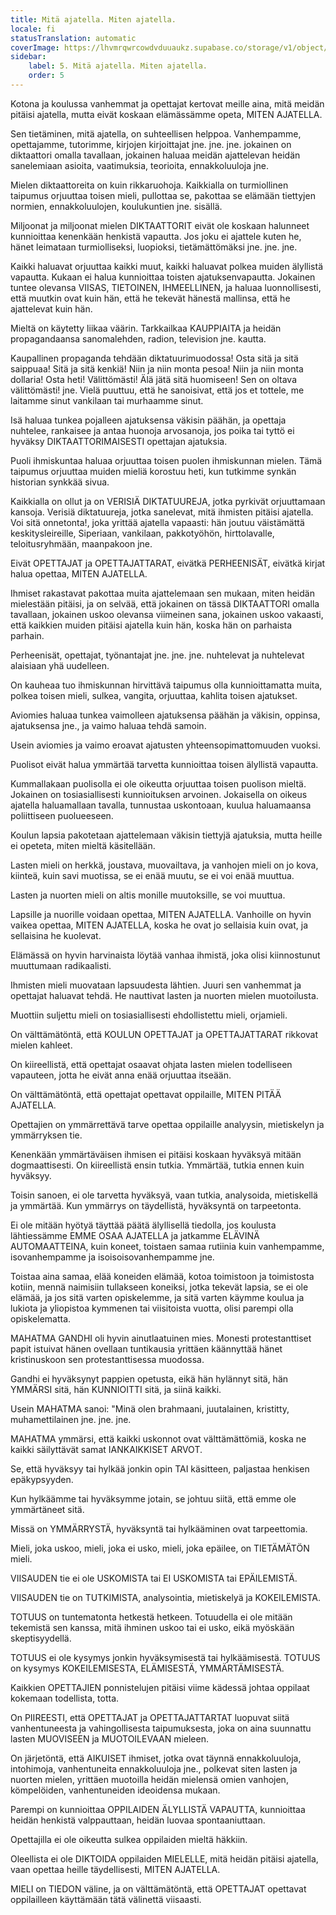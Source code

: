 ```yaml
---
title: Mitä ajatella. Miten ajatella.
locale: fi
statusTranslation: automatic
coverImage: https://lhvmrqwrcowdvduuaukz.supabase.co/storage/v1/object/public/strapi-uploads/small_cover-educacion-fundamental.webp-2d51a7828a2b1309555be27f7e2a61a0.webp
sidebar:
    label: 5. Mitä ajatella. Miten ajatella.
    order: 5
---
```

Kotona ja koulussa vanhemmat ja opettajat kertovat meille aina, mitä meidän pitäisi ajatella, mutta eivät koskaan elämässämme opeta, MITEN AJATELLA.

Sen tietäminen, mitä ajatella, on suhteellisen helppoa. Vanhempamme, opettajamme, tutorimme, kirjojen kirjoittajat jne. jne. jne. jokainen on diktaattori omalla tavallaan, jokainen haluaa meidän ajattelevan heidän sanelemiaan asioita, vaatimuksia, teorioita, ennakkoluuloja jne.

Mielen diktaattoreita on kuin rikkaruohoja. Kaikkialla on turmiollinen taipumus orjuuttaa toisen mieli, pullottaa se, pakottaa se elämään tiettyjen normien, ennakkoluulojen, koulukuntien jne. sisällä.

Miljoonat ja miljoonat mielen DIKTAATTORIT eivät ole koskaan halunneet kunnioittaa kenenkään henkistä vapautta. Jos joku ei ajattele kuten he, hänet leimataan turmiolliseksi, luopioksi, tietämättömäksi jne. jne. jne.

Kaikki haluavat orjuuttaa kaikki muut, kaikki haluavat polkea muiden älyllistä vapautta. Kukaan ei halua kunnioittaa toisten ajatuksenvapautta. Jokainen tuntee olevansa VIISAS, TIETOINEN, IHMEELLINEN, ja haluaa luonnollisesti, että muutkin ovat kuin hän, että he tekevät hänestä mallinsa, että he ajattelevat kuin hän.

Mieltä on käytetty liikaa väärin. Tarkkailkaa KAUPPIAITA ja heidän propagandaansa sanomalehden, radion, television jne. kautta.

Kaupallinen propaganda tehdään diktatuurimuodossa! Osta sitä ja sitä saippuaa! Sitä ja sitä kenkiä! Niin ja niin monta pesoa! Niin ja niin monta dollaria! Osta heti! Välittömästi! Älä jätä sitä huomiseen! Sen on oltava välittömästi! jne. Vielä puuttuu, että he sanoisivat, että jos et tottele, me laitamme sinut vankilaan tai murhaamme sinut.

Isä haluaa tunkea pojalleen ajatuksensa väkisin päähän, ja opettaja nuhtelee, rankaisee ja antaa huonoja arvosanoja, jos poika tai tyttö ei hyväksy DIKTAATTORIMAISESTI opettajan ajatuksia.

Puoli ihmiskuntaa haluaa orjuuttaa toisen puolen ihmiskunnan mielen. Tämä taipumus orjuuttaa muiden mieliä korostuu heti, kun tutkimme synkän historian synkkää sivua.

Kaikkialla on ollut ja on VERISIÄ DIKTATUUREJA, jotka pyrkivät orjuuttamaan kansoja. Verisiä diktatuureja, jotka sanelevat, mitä ihmisten pitäisi ajatella. Voi sitä onnetonta!, joka yrittää ajatella vapaasti: hän joutuu väistämättä keskitysleireille, Siperiaan, vankilaan, pakkotyöhön, hirttolavalle, teloitusryhmään, maanpakoon jne.

Eivät OPETTAJAT ja OPETTAJATTARAT, eivätkä PERHEENISÄT, eivätkä kirjat halua opettaa, MITEN AJATELLA.

Ihmiset rakastavat pakottaa muita ajattelemaan sen mukaan, miten heidän mielestään pitäisi, ja on selvää, että jokainen on tässä DIKTAATTORI omalla tavallaan, jokainen uskoo olevansa viimeinen sana, jokainen uskoo vakaasti, että kaikkien muiden pitäisi ajatella kuin hän, koska hän on parhaista parhain.

Perheenisät, opettajat, työnantajat jne. jne. jne. nuhtelevat ja nuhtelevat alaisiaan yhä uudelleen.

On kauheaa tuo ihmiskunnan hirvittävä taipumus olla kunnioittamatta muita, polkea toisen mieli, sulkea, vangita, orjuuttaa, kahlita toisen ajatukset.

Aviomies haluaa tunkea vaimolleen ajatuksensa päähän ja väkisin, oppinsa, ajatuksensa jne., ja vaimo haluaa tehdä samoin.

Usein aviomies ja vaimo eroavat ajatusten yhteensopimattomuuden vuoksi.

Puolisot eivät halua ymmärtää tarvetta kunnioittaa toisen älyllistä vapautta.

Kummallakaan puolisolla ei ole oikeutta orjuuttaa toisen puolison mieltä. Jokainen on tosiasiallisesti kunnioituksen arvoinen. Jokaisella on oikeus ajatella haluamallaan tavalla, tunnustaa uskontoaan, kuulua haluamaansa poliittiseen puolueeseen.

Koulun lapsia pakotetaan ajattelemaan väkisin tiettyjä ajatuksia, mutta heille ei opeteta, miten mieltä käsitellään.

Lasten mieli on herkkä, joustava, muovailtava, ja vanhojen mieli on jo kova, kiinteä, kuin savi muotissa, se ei enää muutu, se ei voi enää muuttua.

Lasten ja nuorten mieli on altis monille muutoksille, se voi muuttua.

Lapsille ja nuorille voidaan opettaa, MITEN AJATELLA. Vanhoille on hyvin vaikea opettaa, MITEN AJATELLA, koska he ovat jo sellaisia kuin ovat, ja sellaisina he kuolevat.

Elämässä on hyvin harvinaista löytää vanhaa ihmistä, joka olisi kiinnostunut muuttumaan radikaalisti.

Ihmisten mieli muovataan lapsuudesta lähtien. Juuri sen vanhemmat ja opettajat haluavat tehdä. He nauttivat lasten ja nuorten mielen muotoilusta.

Muottiin suljettu mieli on tosiasiallisesti ehdollistettu mieli, orjamieli.

On välttämätöntä, että KOULUN OPETTAJAT ja OPETTAJATTARAT rikkovat mielen kahleet.

On kiireellistä, että opettajat osaavat ohjata lasten mielen todelliseen vapauteen, jotta he eivät anna enää orjuuttaa itseään.

On välttämätöntä, että opettajat opettavat oppilaille, MITEN PITÄÄ AJATELLA.

Opettajien on ymmärrettävä tarve opettaa oppilaille analyysin, mietiskelyn ja ymmärryksen tie.

Kenenkään ymmärtäväisen ihmisen ei pitäisi koskaan hyväksyä mitään dogmaattisesti. On kiireellistä ensin tutkia. Ymmärtää, tutkia ennen kuin hyväksyy.

Toisin sanoen, ei ole tarvetta hyväksyä, vaan tutkia, analysoida, mietiskellä ja ymmärtää. Kun ymmärrys on täydellistä, hyväksyntä on tarpeetonta.

Ei ole mitään hyötyä täyttää päätä älyllisellä tiedolla, jos koulusta lähtiessämme EMME OSAA AJATELLA ja jatkamme ELÄVINÄ AUTOMAATTEINA, kuin koneet, toistaen samaa rutiinia kuin vanhempamme, isovanhempamme ja isoisoisovanhempamme jne.

Toistaa aina samaa, elää koneiden elämää, kotoa toimistoon ja toimistosta kotiin, mennä naimisiin tullakseen koneiksi, jotka tekevät lapsia, se ei ole elämää, ja jos sitä varten opiskelemme, ja sitä varten käymme koulua ja lukiota ja yliopistoa kymmenen tai viisitoista vuotta, olisi parempi olla opiskelematta.

MAHATMA GANDHI oli hyvin ainutlaatuinen mies. Monesti protestanttiset papit istuivat hänen ovellaan tuntikausia yrittäen käännyttää hänet kristinuskoon sen protestanttisessa muodossa.

Gandhi ei hyväksynyt pappien opetusta, eikä hän hylännyt sitä, hän YMMÄRSI sitä, hän KUNNIOITTI sitä, ja siinä kaikki.

Usein MAHATMA sanoi: "Minä olen brahmaani, juutalainen, kristitty, muhamettilainen jne. jne. jne.

MAHATMA ymmärsi, että kaikki uskonnot ovat välttämättömiä, koska ne kaikki säilyttävät samat IANKAIKKISET ARVOT.

Se, että hyväksyy tai hylkää jonkin opin TAI käsitteen, paljastaa henkisen epäkypsyyden.

Kun hylkäämme tai hyväksymme jotain, se johtuu siitä, että emme ole ymmärtäneet sitä.

Missä on YMMÄRRYSTÄ, hyväksyntä tai hylkääminen ovat tarpeettomia.

Mieli, joka uskoo, mieli, joka ei usko, mieli, joka epäilee, on TIETÄMÄTÖN mieli.

VIISAUDEN tie ei ole USKOMISTA tai EI USKOMISTA tai EPÄILEMISTÄ.

VIISAUDEN tie on TUTKIMISTA, analysointia, mietiskelyä ja KOKEILEMISTA.

TOTUUS on tuntematonta hetkestä hetkeen. Totuudella ei ole mitään tekemistä sen kanssa, mitä ihminen uskoo tai ei usko, eikä myöskään skeptisyydellä.

TOTUUS ei ole kysymys jonkin hyväksymisestä tai hylkäämisestä. TOTUUS on kysymys KOKEILEMISESTA, ELÄMISESTÄ, YMMÄRTÄMISESTÄ.

Kaikkien OPETTAJIEN ponnistelujen pitäisi viime kädessä johtaa oppilaat kokemaan todellista, totta.

On PIIREESTI, että OPETTAJAT ja OPETTAJATTARTAT luopuvat siitä vanhentuneesta ja vahingollisesta taipumuksesta, joka on aina suunnattu lasten MUOVISEEN ja MUOTOILEVAAN mieleen.

On järjetöntä, että AIKUISET ihmiset, jotka ovat täynnä ennakkoluuloja, intohimoja, vanhentuneita ennakkoluuloja jne., polkevat siten lasten ja nuorten mielen, yrittäen muotoilla heidän mielensä omien vanhojen, kömpelöiden, vanhentuneiden ideoidensa mukaan.

Parempi on kunnioittaa OPPILAIDEN ÄLYLLISTÄ VAPAUTTA, kunnioittaa heidän henkistä valppauttaan, heidän luovaa spontaaniuttaan.

Opettajilla ei ole oikeutta sulkea oppilaiden mieltä häkkiin.

Oleellista ei ole DIKTOIDA oppilaiden MIELELLE, mitä heidän pitäisi ajatella, vaan opettaa heille täydellisesti, MITEN AJATELLA.

MIELI on TIEDON väline, ja on välttämätöntä, että OPETTAJAT opettavat oppilailleen käyttämään tätä välinettä viisaasti.

